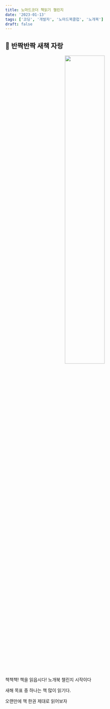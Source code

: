 ```yaml
---
title: 노마드코더 책읽기 챌린지
date: '2023-01-13'
tags: ['코딩', '개발자', '노마드북클럽', '노개북']
draft: false
---
```


## 📔 반짝반짝 새책 자랑

<center>
  <img
    src="https://user-images.githubusercontent.com/72537762/212260836-42d9387b-336a-4f61-8bad-147571b186d0.jpeg"
    width="50%"
    height="50%"
  />
</center>

책책책! 책을 읽읍시다! 노개북 챌린지 시작이다

새해 목표 중 하나는 책 많이 읽기다.

오랜만에 책 한권 제대로 읽어보자
